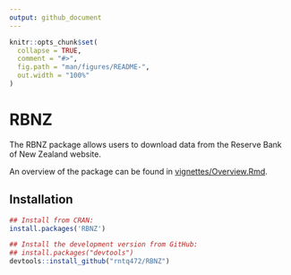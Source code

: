 ```yaml
---
output: github_document
---
```


<!-- README.md is generated from README.Rmd. Please edit that file -->

```r
knitr::opts_chunk$set(
  collapse = TRUE,
  comment = "#>",
  fig.path = "man/figures/README-",
  out.width = "100%"
)
```
# RBNZ

The RBNZ package allows users to download data from the Reserve Bank of New Zealand website.

An overview of the package can be found in [vignettes/Overview.Rmd](https://github.com/rntq472/RBNZ/blob/master/vignettes/Overview.Rmd).

## Installation

``` r
## Install from CRAN:
install.packages('RBNZ')

## Install the development version from GitHub:
## install.packages("devtools")
devtools::install_github("rntq472/RBNZ")

```

